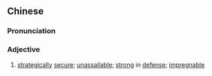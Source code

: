 {{also|险固}}
==Chinese==
{{zh-forms|s=险固}}

===Pronunciation===
{{zh-pron
|m=xiǎngù
|c=him2 gu3
|cat=a
}}

===Adjective===
{{zh-adj}}

# [[strategically]] [[secure]]; [[unassailable]]; [[strong]] in [[defense]]; [[impregnable]]
